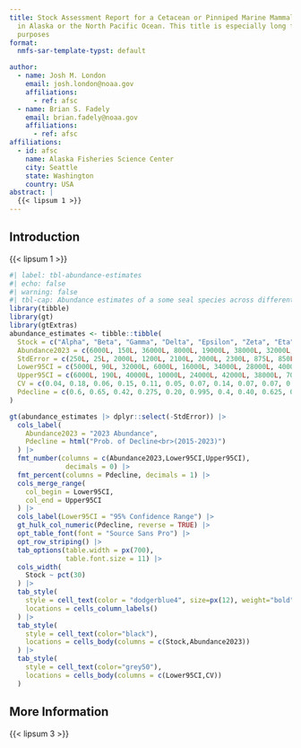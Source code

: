 ```yaml
---
title: Stock Assessment Report for a Cetacean or Pinniped Marine Mammal (_Genus species_) 
  in Alaska or the North Pacific Ocean. This title is especially long for demonstration
  purposes
format:
  nmfs-sar-template-typst: default

author:
  - name: Josh M. London
    email: josh.london@noaa.gov
    affiliations:
      - ref: afsc
  - name: Brian S. Fadely
    email: brian.fadely@noaa.gov
    affiliations:
      - ref: afsc
affiliations:
  - id: afsc
    name: Alaska Fisheries Science Center
    city: Seattle
    state: Washington
    country: USA      
abstract: |
  {{< lipsum 1 >}}
---
```


## Introduction

{{< lipsum 1 >}}

```r
#| label: tbl-abundance-estimates
#| echo: false
#| warning: false
#| tbl-cap: Abundance estimates of a some seal species across different stocks
library(tibble)
library(gt)
library(gtExtras)
abundance_estimates <- tibble::tibble(
  Stock = c("Alpha", "Beta", "Gamma", "Delta", "Epsilon", "Zeta", "Eta", "Theta", "Iota", "Kappa", "Lambda", "Omega"),
  Abundance2023 = c(6000L, 150L, 36000L, 8000L, 19000L, 38000L, 32000L, 6000L, 11000L, 12000L, 21000L, 23000L),
  StdError = c(250L, 25L, 2000L, 1200L, 2100L, 2000L, 2300L, 875L, 850L, 850L, 2000L, 2000L),
  Lower95CI = c(5000L, 90L, 32000L, 6000L, 16000L, 34000L, 28000L, 4000L, 10000L, 10000L, 17000L, 20000L),
  Upper95CI = c(6000L, 190L, 40000L, 10000L, 24000L, 42000L, 38000L, 7000L, 13000L, 13000L, 25000L, 29000L),
  CV = c(0.04, 0.18, 0.06, 0.15, 0.11, 0.05, 0.07, 0.14, 0.07, 0.07, 0.09, 0.1),
  Pdecline = c(0.6, 0.65, 0.42, 0.275, 0.20, 0.995, 0.4, 0.40, 0.625, 0.775, 0.65, 0.85)
)

gt(abundance_estimates |> dplyr::select(-StdError)) |> 
  cols_label(
    Abundance2023 = "2023 Abundance",
    Pdecline = html("Prob. of Decline<br>(2015-2023)")
  ) |>
  fmt_number(columns = c(Abundance2023,Lower95CI,Upper95CI),
              decimals = 0) |> 
  fmt_percent(columns = Pdecline, decimals = 1) |> 
  cols_merge_range(
    col_begin = Lower95CI,
    col_end = Upper95CI
  ) |>
  cols_label(Lower95CI = "95% Confidence Range") |> 
  gt_hulk_col_numeric(Pdecline, reverse = TRUE) |> 
  opt_table_font(font = "Source Sans Pro") |> 
  opt_row_striping() |> 
  tab_options(table.width = px(700),
              table.font.size = 11) |> 
  cols_width(
    Stock ~ pct(30)
  ) |> 
  tab_style(
    style = cell_text(color = "dodgerblue4", size=px(12), weight="bold"),
    locations = cells_column_labels()
  ) |> 
  tab_style(
    style = cell_text(color="black"),
    locations = cells_body(columns = c(Stock,Abundance2023))
  ) |> 
  tab_style(
    style = cell_text(color="grey50"),
    locations = cells_body(columns = c(Lower95CI,CV))
  )
```

## More Information

{{< lipsum 3 >}}

